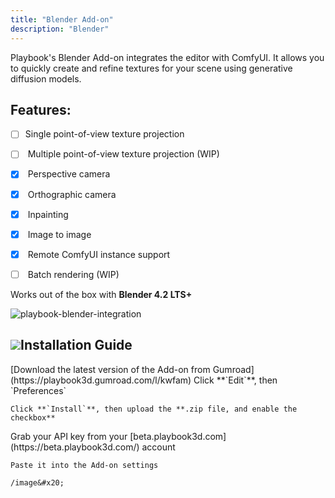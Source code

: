```yaml
---
title: "Blender Add-on"
description: "Blender"
---
```


Playbook's Blender Add-on integrates the editor with ComfyUI. It allows you to quickly create and refine textures for your scene using generative diffusion models.

## Features:

* [ ] Single point-of-view texture projection

* [ ]  Multiple point-of-view texture projection (WIP)

* [x]  Perspective camera

* [x]  Orthographic camera

* [x]  Inpainting

* [x]  Image to image

* [x]  Remote ComfyUI instance support

* [ ]  Batch rendering (WIP)

Works out of the box with **Blender 4.2 LTS+**

![](np26pcw17n86w8p06yus2ihwqgft.png "playbook-blender-integration")

## ![](playbook-blender-2)Installation Guide

<Steps>
  <Step title="Download from Gumroad">
    [Download the latest version of the Add-on from Gumroad](https://playbook3d.gumroad.com/l/kwfam)
  </Step>

  <Step title="Install add-on">
    Click **`Edit`**, then `Preferences`

    Click **`Install`**, then upload the **.zip file, and enable the checkbox**
  </Step>

  <Step title="Copy & Paste your API key">
    Grab your API key from your [beta.playbook3d.com](https://beta.playbook3d.com/) account

    Paste it into the Add-on settings

    /image&#x20;
  </Step>
</Steps>

##